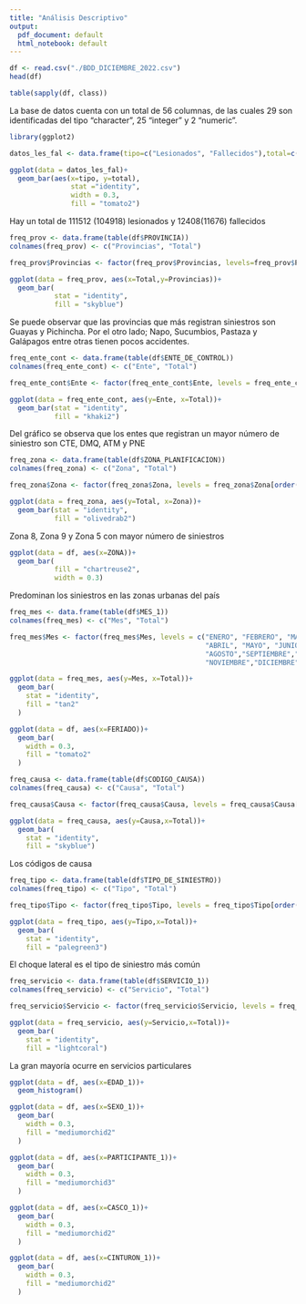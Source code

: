 ```yaml
---
title: "Análisis Descriptivo"
output:
  pdf_document: default
  html_notebook: default
---
```



```r
df <- read.csv("./BDD_DICIEMBRE_2022.csv")
head(df)
```

```r
table(sapply(df, class))
```

La base de datos cuenta con un total de 56 columnas, de las cuales 29 son identificadas del tipo "character", 25 "integer" y 2 "numeric".

```r
library(ggplot2)
```

```r
datos_les_fal <- data.frame(tipo=c("Lesionados", "Fallecidos"),total=c(sum(df$LESIONADOS),sum(df$FALLECIDOS)))

ggplot(data = datos_les_fal)+
  geom_bar(aes(x=tipo, y=total),
               stat ="identity",
               width = 0.3,
               fill = "tomato2")
```
Hay un total de 111512 (104918) lesionados y 12408(11676) fallecidos

```r
freq_prov <- data.frame(table(df$PROVINCIA))
colnames(freq_prov) <- c("Provincias", "Total")

freq_prov$Provincias <- factor(freq_prov$Provincias, levels=freq_prov$Provincias[order(freq_prov$Total)])

ggplot(data = freq_prov, aes(x=Total,y=Provincias))+
  geom_bar(
           stat = "identity",
           fill = "skyblue")
```
Se puede observar que las provincias que más registran siniestros son Guayas y Pichincha. Por el otro lado; Napo, Sucumbios, Pastaza y Galápagos entre otras tienen pocos accidentes.

```r
freq_ente_cont <- data.frame(table(df$ENTE_DE_CONTROL))
colnames(freq_ente_cont) <- c("Ente", "Total")

freq_ente_cont$Ente <- factor(freq_ente_cont$Ente, levels = freq_ente_cont$Ente[order(freq_ente_cont$Total)])

ggplot(data = freq_ente_cont, aes(y=Ente, x=Total))+
  geom_bar(stat = "identity",
           fill = "khaki2")
```
Del gráfico se observa que los entes que registran un mayor número de siniestro son CTE, DMQ, ATM y PNE

```r
freq_zona <- data.frame(table(df$ZONA_PLANIFICACION))
colnames(freq_zona) <- c("Zona", "Total")

freq_zona$Zona <- factor(freq_zona$Zona, levels = freq_zona$Zona[order(freq_zona$Zona)])

ggplot(data = freq_zona, aes(y=Total, x=Zona))+
  geom_bar(stat = "identity",
           fill = "olivedrab2")
```
Zona 8, Zona 9 y Zona 5 con mayor número de siniestros

```r
ggplot(data = df, aes(x=ZONA))+
  geom_bar(
           fill = "chartreuse2",
           width = 0.3)
```
Predominan los siniestros en las zonas urbanas del país

```r
freq_mes <- data.frame(table(df$MES_1))
colnames(freq_mes) <- c("Mes", "Total")

freq_mes$Mes <- factor(freq_mes$Mes, levels = c("ENERO", "FEBRERO", "MARZO",
                                                "ABRIL", "MAYO", "JUNIO", "JULIO",
                                                "AGOSTO","SEPTIEMBRE","OCTUBRE",
                                                "NOVIEMBRE","DICIEMBRE"))

ggplot(data = freq_mes, aes(y=Mes, x=Total))+
  geom_bar(
    stat = "identity",
    fill = "tan2"
  )
```

```r
ggplot(data = df, aes(x=FERIADO))+
  geom_bar(
    width = 0.3,
    fill = "tomato2"
  )
```

```r
freq_causa <- data.frame(table(df$CODIGO_CAUSA))
colnames(freq_causa) <- c("Causa", "Total")

freq_causa$Causa <- factor(freq_causa$Causa, levels = freq_causa$Causa[order(freq_causa$Total)])

ggplot(data = freq_causa, aes(y=Causa,x=Total))+
  geom_bar(
    stat = "identity",
    fill = "skyblue")
```
Los códigos de causa

```r
freq_tipo <- data.frame(table(df$TIPO_DE_SINIESTRO))
colnames(freq_tipo) <- c("Tipo", "Total")

freq_tipo$Tipo <- factor(freq_tipo$Tipo, levels = freq_tipo$Tipo[order(freq_tipo$Total)])

ggplot(data = freq_tipo, aes(y=Tipo,x=Total))+
  geom_bar(
    stat = "identity",
    fill = "palegreen3")
```
El choque lateral es el tipo de siniestro más común

```r
freq_servicio <- data.frame(table(df$SERVICIO_1))
colnames(freq_servicio) <- c("Servicio", "Total")

freq_servicio$Servicio <- factor(freq_servicio$Servicio, levels = freq_servicio$Servicio[order(freq_servicio$Total)])

ggplot(data = freq_servicio, aes(y=Servicio,x=Total))+
  geom_bar(
    stat = "identity",
    fill = "lightcoral")
```
La gran mayoría ocurre en servicios particulares

```r
ggplot(data = df, aes(x=EDAD_1))+
  geom_histogram()
```

```r
ggplot(data = df, aes(x=SEXO_1))+
  geom_bar(
    width = 0.3,
    fill = "mediumorchid2"
  )
```
```r
ggplot(data = df, aes(x=PARTICIPANTE_1))+
  geom_bar(
    width = 0.3,
    fill = "mediumorchid3"
  )
```
```r
ggplot(data = df, aes(x=CASCO_1))+
  geom_bar(
    width = 0.3,
    fill = "mediumorchid2"
  )
```

```r
ggplot(data = df, aes(x=CINTURON_1))+
  geom_bar(
    width = 0.3,
    fill = "mediumorchid2"
  )
```

